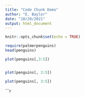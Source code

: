 ```yaml
---
title: "Code Chunk Demo"
author: "E. Baylor"
date: "10/20/2021"
output: html_document
---
```


```r
knitr::opts_chunk$set(echo = TRUE)
```

```r
require(palmerpenguins)
head(penguins)
```

```r
plot(penguins[,3:5])
```

```r
```

```r
plot(penguins[, 3:5])
```

```r
plot(penguins[, 3:5])
```

```r





